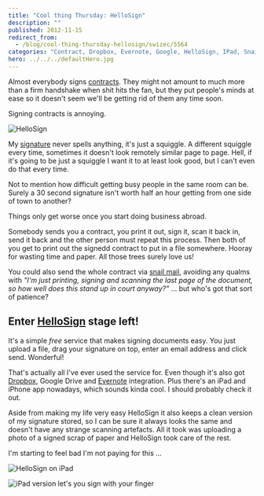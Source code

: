 ```yaml
---
title: "Cool thing Thursday: HelloSign"
description: ""
published: 2012-11-15
redirect_from:
  - /blog/cool-thing-thursday-hellosign/swizec/5564
categories: "Contract, Dropbox, Evernote, Google, HelloSign, IPad, Snail mail, Uncategorized"
hero: ../../../defaultHero.jpg
---
```


Almost everybody signs [contracts](http://en.wikipedia.org/wiki/Contract "Contract"). They might not amount to much more than a firm handshake when shit hits the fan, but they put people's minds at ease so it doesn't seem we'll be getting rid of them any time soon.

Signing contracts is annoying.

![HelloSign](https://swizec.com/wp-content/uploads/2012/11/hellosign-1024x443.png)

My [signature](http://en.wikipedia.org/wiki/Signature "Signature") never spells anything, it's just a squiggle. A different squiggle every time, sometimes it doesn't look remotely similar page to page. Hell, if it's going to be just a squiggle I want it to at least look good, but I can't even do that every time.

Not to mention how difficult getting busy people in the same room can be. Surely a 30 second signature isn't worth half an hour getting from one side of town to another?

Things only get worse once you start doing business abroad.

Somebody sends you a contract, you print it out, sign it, scan it back in, send it back and the other person must repeat this process. Then both of you get to print out the signedd contract to put in a file somewhere. Hooray for wasting time and paper. All those trees surely love us!

You could also send the whole contract via [snail mail](http://en.wikipedia.org/wiki/Snail_mail "Snail mail"), avoiding any qualms with _"I'm just printing, signing and scanning the last page of the document, so how well does this stand up in court anyway?"_ ... but who's got that sort of patience?

## Enter [HelloSign](http://hellosign.com) stage left!

It's a simple _free_ service that makes signing documents easy. You just upload a file, drag your signature on top, enter an email address and click send. Wonderful!

That's actually all I've ever used the service for. Even though it's also got [Dropbox](http://www.dropbox.com "Dropbox"), Google Drive and [Evernote](http://www.evernote.com "Evernote") integration. Plus there's an iPad and iPhone app nowadays, which sounds kinda cool. I should probably check it out.

Aside from making my life very easy HelloSign it also keeps a clean version of my signature stored, so I can be sure it always looks the same and doesn't have any strange scanning artefacts. All it took was uploading a photo of a signed scrap of paper and HelloSign took care of the rest.

I'm starting to feel bad I'm not paying for this ...

![HelloSign on iPad](https://swizec.com/wp-content/uploads/2012/11/hellosign-ipad.png)

![iPad version let's you sign with your finger](https://swizec.com/wp-content/uploads/2012/11/hellosign-ipad-signing.png)
